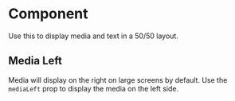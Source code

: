 
<Meta title="Components/Organisms/LzbMediaText" component={LzbMediaText} />

# Component

Use this to display media and text in a 50/50 layout.

<Canvas>
  <Story name="Component">
    <LzbMediaText
      title="New Designs"
      body="Our amazing new design is here! Get it while it's hot, it won't be hot for long... uh oh, already cooling."
      image={{
        url:
          'https://images.unsplash.com/photo-1610991149688-c1321006bcc1?ixid=MXwxMjA3fDB8MHxwaG90by1wYWdlfHx8fGVufDB8fHw%3D&ixlib=rb-1.2.1&auto=format&fit=crop&w=1110&q=60',
        alt: 'Some alt text'
      }}
      cta={{icon: 'arrowRight', text: 'Take a look'}}
    />
  </Story>
</Canvas>

## Media Left

Media will display on the right on large screens by default. Use the `mediaLeft` prop to display the media on the left side.

<Canvas>
  <Story name="MediaLeft">
    <LzbMediaText
      title="New Designs"
      body="Our amazing new design is here! Get it while it's hot, it won't be hot for long... uh oh, already cooling."
      image={{
        url:
          'https://images.unsplash.com/photo-1610991149688-c1321006bcc1?ixid=MXwxMjA3fDB8MHxwaG90by1wYWdlfHx8fGVufDB8fHw%3D&ixlib=rb-1.2.1&auto=format&fit=crop&w=1110&q=60',
        alt: 'Some alt text'
      }}
      cta={{icon: 'arrowRight', text: 'Take a look'}}
      mediaLeft
    />
  </Story>
</Canvas>
